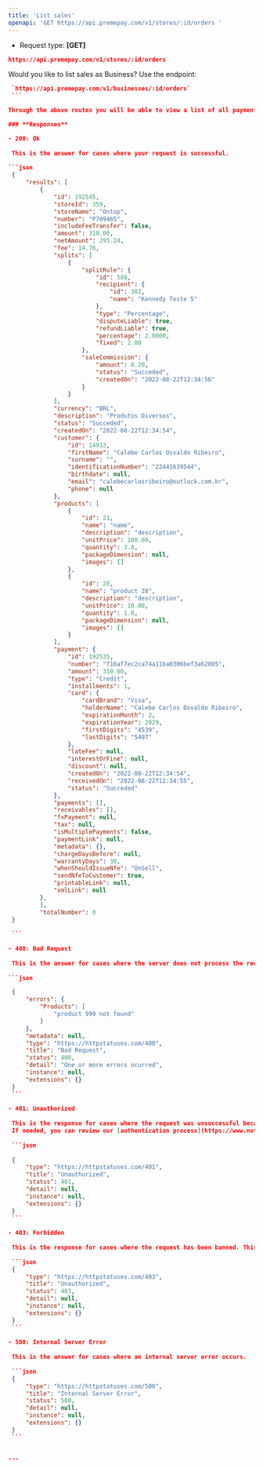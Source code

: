 ```yaml
---
title: 'List sales'
openapi: 'GET https://api.premepay.com/v1/stores/:id/orders '
---
```


* Request type: **\[GET]**

```json
https://api.premepay.com/v1/stores/:id/orders
```


Would you like to list sales as Business?
 Use the endpoint:
   ```json
    `https://api.premepay.com/v1/businesses/:id/orders`
    ```

Through the above routes you will be able to view a list of all payment orders. Check below the possible responses of the Primefy API for this request.

### **Responses**

- 200: Ok
    
    This is the answer for cases where your request is successful.
    
 ```json
    {
        "results": [
            {
                "id": 192545,
                "storeId": 359,
                "storeName": "Ontop",
                "number": "P709465",
                "includeFeeTransfer": false,
                "amount": 310.00,
                "netAmount": 295.24,
                "fee": 14.76,
                "splits": [
                    {
                        "splitRule": {
                            "id": 588,
                            "recipient": {
                                "id": 382,
                                "name": "Kennedy Teste 5"
                            },
                            "type": "Percentage",
                            "disputeLiable": true,
                            "refundLiable": true,
                            "percentage": 2.0000,
                            "fixed": 2.00
                        },
                        "saleCommission": {
                            "amount": 8.20,
                            "status": "Succeded",
                            "createdOn": "2022-08-22T12:34:56"
                        }
                    }
                ],
                "currency": "BRL",
                "description": "Produtos Diversos",
                "status": "Succeded",
                "createdOn": "2022-08-22T12:34:54",
                "customer": {
                    "id": 14913,
                    "firstName": "Calebe Carlos Osvaldo Ribeiro",
                    "surname": "",
                    "identificationNumber": "22441639544",
                    "birthdate": null,
                    "email": "calebecarlosribeiro@outlock.com.br",
                    "phone": null
                },
                "products": [
                    {
                        "id": 21,
                        "name": "name",
                        "description": "description",
                        "unitPrice": 100.00,
                        "quantity": 3.0,
                        "packageDimension": null,
                        "images": []
                    },
                    {
                        "id": 28,
                        "name": "product 28",
                        "description": "description",
                        "unitPrice": 10.00,
                        "quantity": 1.0,
                        "packageDimension": null,
                        "images": []
                    }
                ],
                "payment": {
                    "id": 192535,
                    "number": "f16af7ec2ca74a11ba0306bef3a62005",
                    "amount": 310.00,
                    "type": "Credit",
                    "installments": 1,
                    "card": {
                        "cardBrand": "Visa",
                        "holderName": "Calebe Carlos Osvaldo Ribeiro",
                        "expirationMonth": 2,
                        "expirationYear": 2029,
                        "firstDigits": "4539",
                        "lastDigits": "5497"
                    },
                    "lateFee": null,
                    "interestOrFine": null,
                    "discount": null,
                    "createdOn": "2022-08-22T12:34:54",
                    "receivedOn": "2022-08-22T12:34:55",
                    "status": "Succeded"
                },
                "payments": [],
                "receivables": [],
                "fxPayment": null,
                "tax": null,
                "isMultiplePayments": false,
                "paymentLink": null,
                "metadata": {},
                "chargeDaysBefore": null,
                "warrantyDays": 30,
                "whenShouldIssueNfe": "OnSell",
                "sendNfeToCustomer": true,
                "printableLink": null,
                "xmlLink": null
            },
    		],
    		"totalNumber": 0
    }
    
    ```
    
- 400: Bad Request
    
    This is the answer for cases where the server does not process the request due to an error encountered. Some examples that can result in this error are a misspelled URL, malformed syntax, or invalid routing request.
    
```json

    {
        "errors": {
            "Products": [
                "product 999 not found"
            ]
        },
        "metadata": null,
        "type": "https://httpstatuses.com/400",
        "title": "Bad Request",
        "status": 400,
        "detail": "One or more errors ocurred",
        "instance": null,
        "extensions": {}
    }
    ```
    
- 401: Unauthorized
    
    This is the response for cases where the request was unsuccessful because it lacks valid authentication credentials for the target resource.
    If needed, you can review our [authentication process](https://www.notion.so/Authentication-c941a0cb8e2647b187d87fcf8a314b37?pvs=21).****
    
    ```json
    
    {
        "type": "https://httpstatuses.com/401",
        "title": "Unauthorized",
        "status": 401,
        "detail": null,
        "instance": null,
        "extensions": {}
    }
    ```
    
- 403: Forbidden
    
    This is the response for cases where the request has been banned. This happens when the server can understand the request request, but does not authorize the issue of an approval response.
    
    ```json
    {
        "type": "https://httpstatuses.com/403",
        "title": "Unauthorized",
        "status": 403,
        "detail": null,
        "instance": null,
        "extensions": {}
    }
    ```
    
- 500: Internal Server Error
    
    This is the answer for cases where an internal server error occurs.
    
    ```json
    {
        "type": "https://httpstatuses.com/500",
        "title": "Internal Server Error",
        "status": 500,
        "detail": null,
        "instance": null,
        "extensions": {}
    }
    ```
    

---